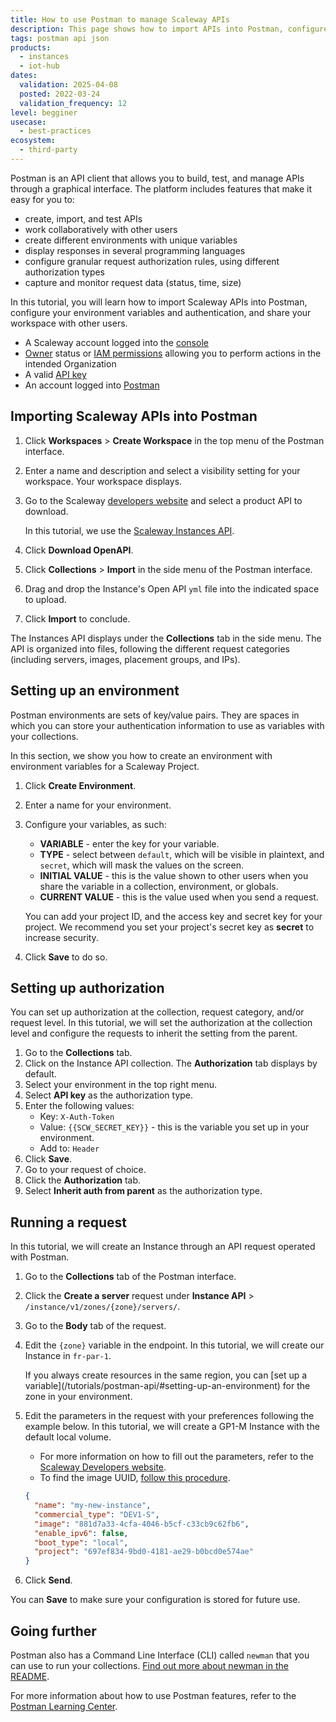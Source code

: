 ```yaml
---
title: How to use Postman to manage Scaleway APIs
description: This page shows how to import APIs into Postman, configure your environment variables and authentication, and share your workspace with other users.
tags: postman api json
products:
  - instances
  - iot-hub
dates:
  validation: 2025-04-08
  posted: 2022-03-24
  validation_frequency: 12
level: begginer
usecase:
  - best-practices
ecosystem:
  - third-party
---
```




Postman is an API client that allows you to build, test, and manage APIs through a graphical interface. The platform includes features that make it easy for you to:
  - create, import, and test APIs
  - work collaboratively with other users
  - create different environments with unique variables
  - display responses in several programming languages
  - configure granular request authorization rules, using different authorization types
  - capture and monitor request data (status, time, size)

In this tutorial, you will learn how to import Scaleway APIs into Postman, configure your environment variables and authentication, and share your workspace with other users.

<Requirements />

- A Scaleway account logged into the [console](https://console.scaleway.com)
- [Owner](/iam/concepts/#owner) status or [IAM permissions](/iam/concepts/#permission) allowing you to perform actions in the intended Organization
- A valid [API key](/iam/how-to/create-api-keys/)
- An account logged into [Postman](https://www.postman.com/postman-account/)

## Importing Scaleway APIs into Postman

1. Click **Workspaces** > **Create Workspace** in the top menu of the Postman interface.
    <Lightbox image={image} />
2. Enter a name and description and select a visibility setting for your workspace. Your workspace displays.
3. Go to the Scaleway [developers website](https://www.scaleway.com/en/developers/) and select a product API to download.

    In this tutorial, we use the [Scaleway Instances API](https://www.scaleway.com/en/developers/api/instance/).
4. Click **Download OpenAPI**.
    <Lightbox image={image2} />
5. Click **Collections** > **Import** in the side menu of the Postman interface.
    <Lightbox image={image3} />
6. Drag and drop the Instance's Open API `yml` file into the indicated space to upload.
7. Click **Import** to conclude.

  The Instances API displays under the **Collections** tab in the side menu. The API is organized into files, following the different request categories (including servers, images, placement groups, and IPs).

## Setting up an environment

Postman environments are sets of key/value pairs. They are spaces in which you can store your authentication information to use as variables with your collections.

In this section, we show you how to create an environment with environment variables for a Scaleway Project.

1. Click **Create Environment**.
2. Enter a name for your environment.
3. Configure your variables, as such:
    - **VARIABLE** - enter the key for your variable.
    - **TYPE** - select between `default`, which will be visible in plaintext, and `secret`, which will mask the values on the screen.
    - **INITIAL VALUE** - this is the value shown to other users when you share the variable in a collection, environment, or globals.
    - **CURRENT VALUE** - this is the value used when you send a request.

    You can add your project ID, and the access key and secret key for your project. We recommend you set your project's secret key as **secret** to increase security.

    <Lightbox image={image4} />
4. Click **Save** to do so.

## Setting up authorization

You can set up authorization at the collection, request category, and/or request level. In this tutorial, we will set the authorization at the collection level and configure the requests to inherit the setting from the parent.

1. Go to the **Collections** tab.
2. Click on the Instance API collection. The **Authorization** tab displays by default.
    <Lightbox image='scaleway-postman-authorization-display.webp' />
3. Select your environment in the top right menu.
    <Lightbox image={image6} />
4. Select **API key** as the authorization type.
5. Enter the following values:
    - Key: `X-Auth-Token`
    - Value: `{{SCW_SECRET_KEY}}` - this is the variable you set up in your environment.
    - Add to: `Header`
6. Click **Save**.
7. Go to your request of choice.
8. Click the **Authorization** tab.
9. Select **Inherit auth from parent** as the authorization type.

## Running a request

In this tutorial, we will create an Instance through an API request operated with Postman.

1. Go to the **Collections** tab of the Postman interface.
2. Click the **Create a server** request under **Instance API** > `/instance/v1/zones/{zone}/servers/`.
3. Go to the **Body** tab of the request.
4. Edit the `{zone}` variable in the endpoint. In this tutorial, we will create our Instance in `fr-par-1`.
    <Lightbox image={image7} />

    <Message type="tip">
      If you always create resources in the same region, you can [set up a variable](/tutorials/postman-api/#setting-up-an-environment) for the zone in your environment.
    </Message>
5. Edit the parameters in the request with your preferences following the example below. In this tutorial, we will create a GP1-M Instance with the default local volume.
    <Message type="note">
      - For more information on how to fill out the parameters, refer to the [Scaleway Developers website](https://www.scaleway.com/en/developers/api/instance/#path-instances-create-an-instance).
      - To find the image UUID, [follow this procedure](/instances/faq/#what-is-a-marketplace-image).
    </Message>

    ```json
    {
      "name": "my-new-instance",
      "commercial_type": "DEV1-S",
      "image": "881d7a33-4cfa-4046-b5cf-c33cb9c62fb6",
      "enable_ipv6": false,
      "boot_type": "local",
      "project": "697ef834-9bd0-4181-ae29-b0bcd0e574ae"
    }
    ```
6. Click **Send**.
    <Lightbox image={image8} />

You can **Save** to make sure your configuration is stored for future use.

## Going further

Postman also has a Command Line Interface (CLI) called `newman` that you can use to run your collections. [Find out more about newman in the README](https://github.com/postmanlabs/newman).

For more information about how to use Postman features, refer to the [Postman Learning Center](https://learning.postman.com/docs/getting-started/introduction/).